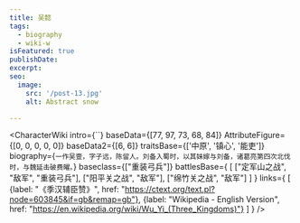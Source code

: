 ```yaml
---
title: 吴懿
tags:
  - biography
  - wiki-w
isFeatured: true
publishDate:
excerpt:
seo:
  image:
    src: '/post-13.jpg'
    alt: Abstract snow

---
```



<CharacterWiki
  intro={``}
  baseData={[77, 97, 73, 68, 84]}
  AttributeFigure={[0, 0, 0, 0, 0]}
  baseData2={[6, 6]}
  traitsBase={['中原', '镇心', '能吏']}
  biography={`一作吴壹，字子远，陈留人。刘备入蜀时，以其妹嫁与刘备，诸葛亮第四次北伐时，与魏延击破费曜。`}
  baseclass={["重装弓兵"]}
  battlesBase={
    [
      ["定军山之战", "敌军", "重装弓兵"],
      ["阳平关之战", "敌军"],
      ["绵竹关之战", "敌军"]
    ]
  }
  links={
    [
      {label: "《季汉辅臣赞》", href: "https://ctext.org/text.pl?node=603845&if=gb&remap=gb"},
      {label: "Wikipedia - English Version", href: "https://en.wikipedia.org/wiki/Wu_Yi_(Three_Kingdoms)"}
    ]
  }
/>
